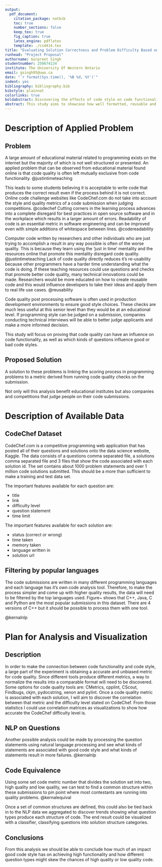 ```yaml
---
output: 
  pdf_document:
    citation_package: natbib
    toc: true
    number_sections: false
    keep_tex: true
    fig_caption: true
    latex_engine: pdflatex
    template: ./cs4414.tex
title: "Evaluating Solution Correctness and Problem Difficulty Based on Code Metrics"
runhead: "Project Proposal"
authorname: Gurpreet Singh
studentnumber: 250674134
institute: The University Of Western Ontario
email: gsingh95@uwo.ca
date: "`r format(Sys.time(), '%B %d, %Y')`"
indent: yes
bibliography: bibliography.bib
bibstyle: plainnat
colorlinks: true
boldabstract: Discovering the effects of code style on code functionality and problem structure.
abstract: This study aims to showcase how well formatted, reusable and maintainable code is fundamentally better in all circumstances by looking at over 1 million results from a competitive programming website and analyzing the correlation between question and solution. The goal is to promote code quality checking in online 'just in time' teaching resources to improve the performance of interviewers, researchers, and students.
---
```


# Description of Applied Problem

## Problem

A large amount of educational material related to programming exists on the internet but the majority of which is not well structured or presented. An applied problem that can be observed from educational material found online is that code quality is often left mutually exclusive from code functionality. @justintimeteaching

This leads to some students believing it is acceptable to write code that produces the correct result even if the process behind it is not correct. Online code challenge websites like CodeChef.com do not take into account the style and quality metrics of a code submission when judging competitions. @codechef Cutting corners in the learning process advances into a complete disregard for best practices in open source software and in the workplace which results in a larger amount of errors. Readability of code is an essential metric in software engineering and can be improved even with simple additions of whitespace between lines. @codereadability

Computer code written by researchers and other individuals who are just trying to accomplish a result in any way possible is often of the worse quality. This is because they learn using the 'just in time' mentality and the resources online that promote this mentality disregard code quality. @justintimeteaching Lack of code quality directly reduces it's re-usability because other programmers have a harder time understanding what the code is doing. If these teaching resources could use questions and checks that promote better code quality, many technical innovations could be made. Researchers would be more educated on how to create reusable code and this would influence developers to take their ideas and apply them to real life use cases. @reusability

Code quality post processing software is often used in production development environments to ensure good style choices. These checks are much less useful at this senior level than they would be at an educational level. If programming style can be judged on a submission, companies conducting technical interviews will be able to better judge applicants and make a more informed decision. 

This study will focus on proving that code quality can have an influence on code functionality, as well as which kinds of questions influence good or bad code styles.

## Proposed Solution

A solution to these problems is linking the scoring process in programming problems to a metric derived from running code quality checks on the submission.

Not only will this analysis benefit educational institutes but also companies and competitions that judge people on their code submissions. 

# Description of Available Data

## CodeChef Dataset

CodeChef.com is a competitive programming web application that has posted all of their questions and solutions onto the data science website, Kaggle. The data consists of a questions comma separated file, a solutions comma separated file and 3 files that show the code associated with each solution id. The set contains about 1000 problem statements and over 1 million code solutions submitted. This should be a more than sufficient to make a training and test data set. 

The important features available for each question are:

- title
- link
- difficulty level
- question statement
- time limit

The important features available for each solution are:

- status (correct or wrong)
- time taken
- memory taken
- language written in
- solution url

## Filtering by popular languages

The code submissions are written in many different programming languages and each language has it's own code analysis tool. Therefore, to make the process simpler and come up with higher quality results, the data will need to be filtered by the top languages used. Figure~\ref{languages} shows that C++, Java, C and Python are the most popular submissions in this dataset. There are 4 versions of C++ but it should be possible to process them with one tool.

\begin{figure}[ht]
\vskip 0.2in
\begin{center}
\centerline{\includegraphics[width=\columnwidth]{images/languages.png}}
\caption{Frequency of each programming language that occurs in the dataset of solutions }
\label{languages}
\end{center}
\vskip -0.2in
\end{figure} 
@kernalnlp

# Plan for Analysis and Visualization

## Description

In order to make the connection between code functionality and code style, a large part of the experiment is obtaining a accurate and unbiased metric for code quality. Since different tools produce different metrics, a way to normalize the results into a comparable format will need to be discovered. Some options for code quality tools are: CMetrics, cpplint, CScout, Findbugs, ckjm, pydocstring, xenon and pylint. Once a code quality metric is associated with each solution, I will aim to discover the correlation between that metric and the difficulty level stated on CodeChef. 
From those statistics I could use correlation matrices as visualizations to show how accurate the CodeChef difficulty level is.

## NLP on Questions

Another possible analysis could be made by processing the question statements using natural language processing and see what kinds of statements are associated with good code style and what kinds of statements result in more failures. @kernalnlp

## Code Equivalence 

Using some set code metric number that divides the solution set into two, high quality and low quality, we can test to find a common structure within these submissions to pin point where most contestants are running into quality problems. @kernalequival

Once a set of common structures are defined, this could also be tied back in to the NLP data we aggregated to discover trends showing what question types produce each structure of code. The end result could be visualized with a classifier, classifying questions into solution structure categories.

## Conclusions

From this analysis we should be able to conclude how much of an impact good code style has on achieving high functionality and how different question types might skew the chances of high quality or low quality code.
